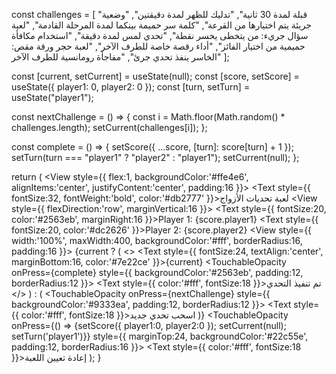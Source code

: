 
const challenges = [
  "قبلة لمدة 30 ثانية",
  "تدليك للظهر لمدة دقيقتين",
  "وضعية جريئة يتم اختيارها من القرعة",
  "كلمة سر حميمة بينكما لمدة المرحلة القادمة",
  "لعبة سؤال جريء: من يتخطى يخسر نقطة",
  "تحدي لمس لمدة دقيقة",
  "استخدام مكافأة حميمية من اختيار الفائز",
  "أداء رقصة خاصة للطرف الآخر",
  "لعبة حجر ورقة مقص: الخاسر ينفذ تحدي جرئ",
  "مفاجأة رومانسية للطرف الآخر"
];

  const [current, setCurrent] = useState(null);
  const [score, setScore] = useState({ player1: 0, player2: 0 });
  const [turn, setTurn] = useState("player1");

  const nextChallenge = () => {
    const i = Math.floor(Math.random() * challenges.length);
    setCurrent(challenges[i]);
  };

  const complete = () => {
    setScore({ ...score, [turn]: score[turn] + 1 });
    setTurn(turn === "player1" ? "player2" : "player1");
    setCurrent(null);
  };

  return (
    <View style={{ flex:1, backgroundColor:'#ffe4e6', alignItems:'center', justifyContent:'center', padding:16 }}>
      <Text style={{ fontSize:32, fontWeight:'bold', color:'#db2777' }}>لعبة تحديات الأزواج</Text>
      <View style={{ flexDirection:'row', marginVertical:16 }}>
        <Text style={{ fontSize:20, color:'#2563eb', marginRight:16 }}>Player 1: {score.player1}</Text>
        <Text style={{ fontSize:20, color:'#dc2626' }}>Player 2: {score.player2}</Text>
      </View>
      <View style={{ width:'100%', maxWidth:400, backgroundColor:'#fff', borderRadius:16, padding:16 }}>
        {current ? (
          <>
            <Text style={{ fontSize:24, textAlign:'center', marginBottom:16, color:'#7e22ce' }}>{current}</Text>
            <TouchableOpacity onPress={complete} style={{ backgroundColor:'#2563eb', padding:12, borderRadius:12 }}>
              <Text style={{ color:'#fff', fontSize:18 }}>تم تنفيذ التحدي</Text>
            </TouchableOpacity>
          </>
        ) : (
          <TouchableOpacity onPress={nextChallenge} style={{ backgroundColor:'#9333ea', padding:12, borderRadius:12 }}>
            <Text style={{ color:'#fff', fontSize:18 }}>اسحب تحدي جديد</Text>
          </TouchableOpacity>
        )}
      </View>
      <TouchableOpacity onPress={() => {setScore({ player1:0, player2:0 }); setCurrent(null); setTurn('player1')}} style={{ marginTop:24, backgroundColor:'#22c55e', padding:12, borderRadius:16 }}>
        <Text style={{ color:'#fff', fontSize:18 }}>إعادة تعيين اللعبة</Text>
      </TouchableOpacity>
    </View>
  );
}
